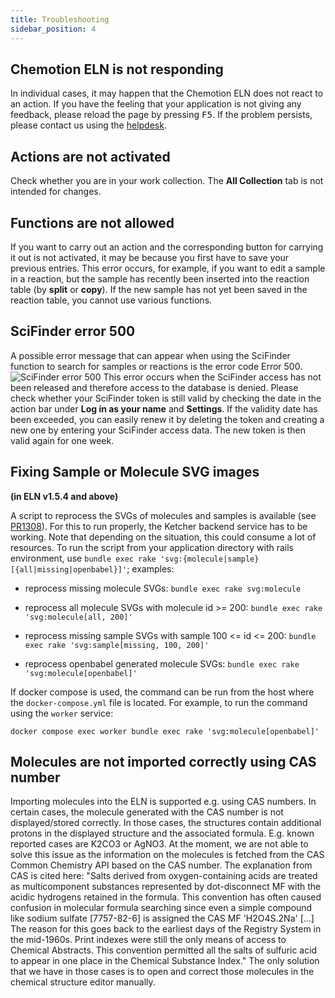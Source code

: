 ```yaml
---
title: Troubleshooting
sidebar_position: 4
---
```


## Chemotion ELN is not responding

In individual cases, it may happen that the Chemotion ELN does not react to an action. If you have the feeling that your application is not giving any feedback, please reload the page by pressing <kbd>F5</kbd>. If the problem persists, please contact us using the [helpdesk](https://chemotion.net/helpdesk).

## Actions are not activated

Check whether you are in your work collection. The **All Collection** tab is not intended for changes.

## Functions are not allowed

If you want to carry out an action and the corresponding button for carrying it out is not activated, it may be because you first have to save your previous entries. This error occurs, for example, if you want to edit a sample in a reaction, but the sample has recently been inserted into the reaction table (by **split** or **copy**). If the new sample has not yet been saved in the reaction table, you cannot use various functions.

## SciFinder error 500

A possible error message that can appear when using the SciFinder function to search for samples or reactions is the error code Error 500.
![SciFinder error 500](/img/scifinder_error_500.png)
This error occurs when the SciFinder access has not been released and therefore access to the database is denied. Please check whether your SciFinder token is still valid by checking the date in the action bar under **Log in as your name** and **Settings**. If the validity date has been exceeded, you can easily renew it by deleting the token and creating a new one by entering your SciFinder access data. The new token is then valid again for one week.

## Fixing Sample or Molecule SVG images

**(in ELN v1.5.4 and above)**

A script to reprocess the SVGs of molecules and samples is available (see [PR1308](https://github.com/ComPlat/chemotion_ELN/pull/1308/commits/868477dc91cec99b689db2ac93106d04ce8dd694)). For this to run properly, the Ketcher backend service has to be working. Note that depending on the situation, this could consume a lot of resources.
To run the script from your application directory with rails environment, use `bundle exec rake 'svg:{molecule|sample}[{all|missing|openbabel}]'`;
examples:

- reprocess missing molecule SVGs: `bundle exec rake svg:molecule`

- reprocess all molecule SVGs with molecule id &gt;= 200: `bundle exec rake 'svg:molecule[all, 200]'`

- reprocess missing sample SVGs with sample 100 &lt;= id &lt;= 200: `bundle exec rake 'svg:sample[missing, 100, 200]'`

- reprocess openbabel generated molecule SVGs: `bundle exec rake 'svg:molecule[openbabel]'`

If docker compose is used, the command can be run from the host where the `docker-compose.yml` file is located. For example, to run the command using the `worker` service:

```
docker compose exec worker bundle exec rake 'svg:molecule[openbabel]'
```

## Molecules are not imported correctly using CAS number

Importing molecules into the ELN is supported e.g. using CAS numbers. In certain cases, the molecule generated with the CAS number is not displayed/stored correctly. In those cases, the structures contain additional protons in the displayed structure and the associated formula. E.g. known reported cases are K2CO3 or AgNO3. At the moment, we are not able to solve this issue as the information on the molecules is fetched from the CAS Common Chemistry API based on the CAS number. The explanation from CAS is cited here:
"Salts derived from oxygen-containing acids are treated as multicomponent substances represented by dot-disconnect MF with the acidic hydrogens retained in the formula. This convention has often caused confusion in molecular formula searching since even a simple compound like sodium sulfate [7757-82-6] is assigned the CAS MF 'H2O4S.2Na' [...] The reason for this goes back to the earliest days of the Registry System in the mid-1960s. Print indexes were still the only means of access to Chemical Abstracts. This convention permitted all the salts of sulfuric acid to appear in one place in the Chemical Substance Index."
The only solution that we have in those cases is to open and correct those molecules in the chemical structure editor manually.
